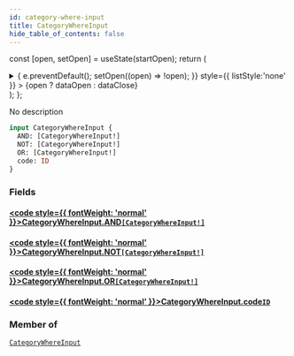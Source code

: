 ```yaml
---
id: category-where-input
title: CategoryWhereInput
hide_table_of_contents: false
---
```






const [open, setOpen] = useState(startOpen);
return (
<details {...(open ? { open: true } : {})} className="details" style={{ border:'none', boxShadow:'none', background:'var(--ifm-background-color)' }}>
<summary
onClick={(e) => {
e.preventDefault();
setOpen((open) => !open);
}}
style={{ listStyle:'none' }} >
{open ? dataOpen : dataClose}
</summary>
{open && children}
</details>
);
};

No description

```graphql
input CategoryWhereInput {
  AND: [CategoryWhereInput!]
  NOT: [CategoryWhereInput!]
  OR: [CategoryWhereInput!]
  code: ID
}
```

### Fields

#### [<code style={{ fontWeight: 'normal' }}>CategoryWhereInput.<b>AND</b></code>](#)<Bullet />[`[CategoryWhereInput!]`](/api/inputs/category-where-input) <Badge class="badge badge--secondary" text="list"/> <Badge class="badge badge--secondary" text="input"/>

>

#### [<code style={{ fontWeight: 'normal' }}>CategoryWhereInput.<b>NOT</b></code>](#)<Bullet />[`[CategoryWhereInput!]`](/api/inputs/category-where-input) <Badge class="badge badge--secondary" text="list"/> <Badge class="badge badge--secondary" text="input"/>

>

#### [<code style={{ fontWeight: 'normal' }}>CategoryWhereInput.<b>OR</b></code>](#)<Bullet />[`[CategoryWhereInput!]`](/api/inputs/category-where-input) <Badge class="badge badge--secondary" text="list"/> <Badge class="badge badge--secondary" text="input"/>

>

#### [<code style={{ fontWeight: 'normal' }}>CategoryWhereInput.<b>code</b></code>](#)<Bullet />[`ID`](/api/scalars/id) <Badge class="badge badge--secondary" text="scalar"/>

>

### Member of

[`CategoryWhereInput`](/api/inputs/category-where-input) <Badge class="badge badge--secondary" text="input"/>

